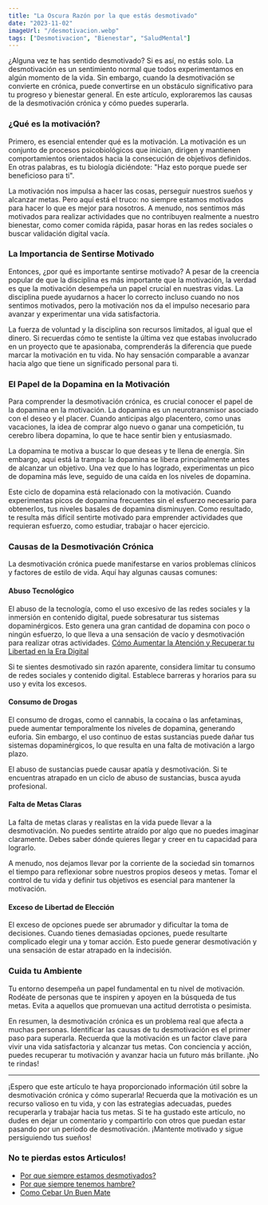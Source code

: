 ```yaml
---
title: "La Oscura Razón por la que estás desmotivado"
date: "2023-11-02"
imageUrl: "/desmotivacion.webp"
tags: ["Desmotivacion", "Bienestar", "SaludMental"]
---
```


<CustomImage
  src="https://raw.githubusercontent.com/sebiten/posts/main/images/desmotivacion.webp"
  alt="La Oscura Razón por la que estás desmotivado"
/>

¿Alguna vez te has sentido desmotivado? Si es así, no estás solo. La desmotivación es un sentimiento normal que todos experimentamos en algún momento de la vida. Sin embargo, cuando la desmotivación se convierte en crónica, puede convertirse en un obstáculo significativo para tu progreso y bienestar general. En este artículo, exploraremos las causas de la desmotivación crónica y cómo puedes superarla.

### ¿Qué es la motivación?

Primero, es esencial entender qué es la motivación. La motivación es un conjunto de procesos psicobiológicos que inician, dirigen y mantienen comportamientos orientados hacia la consecución de objetivos definidos. En otras palabras, es tu biología diciéndote: "Haz esto porque puede ser beneficioso para ti".

La motivación nos impulsa a hacer las cosas, perseguir nuestros sueños y alcanzar metas. Pero aquí está el truco: no siempre estamos motivados para hacer lo que es mejor para nosotros. A menudo, nos sentimos más motivados para realizar actividades que no contribuyen realmente a nuestro bienestar, como comer comida rápida, pasar horas en las redes sociales o buscar validación digital vacía.

### La Importancia de Sentirse Motivado

Entonces, ¿por qué es importante sentirse motivado? A pesar de la creencia popular de que la disciplina es más importante que la motivación, la verdad es que la motivación desempeña un papel crucial en nuestras vidas. La disciplina puede ayudarnos a hacer lo correcto incluso cuando no nos sentimos motivados, pero la motivación nos da el impulso necesario para avanzar y experimentar una vida satisfactoria.

La fuerza de voluntad y la disciplina son recursos limitados, al igual que el dinero. Si recuerdas cómo te sentiste la última vez que estabas involucrado en un proyecto que te apasionaba, comprenderás la diferencia que puede marcar la motivación en tu vida. No hay sensación comparable a avanzar hacia algo que tiene un significado personal para ti.

### El Papel de la Dopamina en la Motivación

Para comprender la desmotivación crónica, es crucial conocer el papel de la dopamina en la motivación. La dopamina es un neurotransmisor asociado con el deseo y el placer. Cuando anticipas algo placentero, como unas vacaciones, la idea de comprar algo nuevo o ganar una competición, tu cerebro libera dopamina, lo que te hace sentir bien y entusiasmado.

La dopamina te motiva a buscar lo que deseas y te llena de energía. Sin embargo, aquí está la trampa: la dopamina se libera principalmente antes de alcanzar un objetivo. Una vez que lo has logrado, experimentas un pico de dopamina más leve, seguido de una caída en los niveles de dopamina.

Este ciclo de dopamina está relacionado con la motivación. Cuando experimentas picos de dopamina frecuentes sin el esfuerzo necesario para obtenerlos, tus niveles basales de dopamina disminuyen. Como resultado, te resulta más difícil sentirte motivado para emprender actividades que requieran esfuerzo, como estudiar, trabajar o hacer ejercicio.

### Causas de la Desmotivación Crónica

La desmotivación crónica puede manifestarse en varios problemas clínicos y factores de estilo de vida. Aquí hay algunas causas comunes:

#### **Abuso Tecnológico**

El abuso de la tecnología, como el uso excesivo de las redes sociales y la inmersión en contenido digital, puede sobresaturar tus sistemas dopaminérgicos. Esto genera una gran cantidad de dopamina con poco o ningún esfuerzo, lo que lleva a una sensación de vacío y desmotivación para realizar otras actividades. [Cómo Aumentar la Atención y Recuperar tu Libertad en la Era Digital](https://abelardo.blog/posts/aumentar-la-atencion)

Si te sientes desmotivado sin razón aparente, considera limitar tu consumo de redes sociales y contenido digital. Establece barreras y horarios para su uso y evita los excesos.

#### **Consumo de Drogas**

El consumo de drogas, como el cannabis, la cocaína o las anfetaminas, puede aumentar temporalmente los niveles de dopamina, generando euforia. Sin embargo, el uso continuo de estas sustancias puede dañar tus sistemas dopaminérgicos, lo que resulta en una falta de motivación a largo plazo.

El abuso de sustancias puede causar apatía y desmotivación. Si te encuentras atrapado en un ciclo de abuso de sustancias, busca ayuda profesional.

#### **Falta de Metas Claras**

La falta de metas claras y realistas en la vida puede llevar a la desmotivación. No puedes sentirte atraído por algo que no puedes imaginar claramente. Debes saber dónde quieres llegar y creer en tu capacidad para lograrlo.

A menudo, nos dejamos llevar por la corriente de la sociedad sin tomarnos el tiempo para reflexionar sobre nuestros propios deseos y metas. Tomar el control de tu vida y definir tus objetivos es esencial para mantener la motivación.

#### **Exceso de Libertad de Elección**

El exceso de opciones puede ser abrumador y dificultar la toma de decisiones. Cuando tienes demasiadas opciones, puede resultarte complicado elegir una y tomar acción. Esto puede generar desmotivación y una sensación de estar atrapado en la indecisión.

### **Cuida tu Ambiente**

Tu entorno desempeña un papel fundamental en tu nivel de motivación. Rodéate de personas que te inspiren y apoyen en la búsqueda de tus metas. Evita a aquellos que promuevan una actitud derrotista o pesimista.

En resumen, la desmotivación crónica es un problema real que afecta a muchas personas. Identificar las causas de tu desmotivación es el primer paso para superarla. Recuerda que la motivación es un factor clave para vivir una vida satisfactoria y alcanzar tus metas. Con conciencia y acción, puedes recuperar tu motivación y avanzar hacia un futuro más brillante. ¡No te rindas!

---

¡Espero que este artículo te haya proporcionado información útil sobre la desmotivación crónica y cómo superarla! Recuerda que la motivación es un recurso valioso en tu vida, y con las estrategias adecuadas, puedes recuperarla y trabajar hacia tus metas. Si te ha gustado este artículo, no dudes en dejar un comentario y compartirlo con otros que puedan estar pasando por un período de desmotivación. ¡Mantente motivado y sigue persiguiendo tus sueños!

### No te pierdas estos Articulos!

- [Por que siempre estamos desmotivados?](https://abelardo.blog/posts/desmotivacion)
- [Por que siempre tenemos hambre?](https://abelardo.blog/posts/por-que-siempre-tenemos-hambre)
- [Como Cebar Un Buen Mate](https://abelardo.blog/posts/como-cebar-un-buen-mate)
